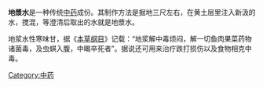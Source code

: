 {{unreferenced|time=2016-08-07T11:26:54+00:00}}
'''地漿水'''是一种传统[[中药|中药]]成份。其制作方法是掘地三尺左右，在黄土层里注入新汲的水，搅混，等澄清后取出的水就是地漿水。

地浆水性寒味甘，据《[[本草纲目|本草纲目]]》记载：“地浆解中毒烦闷，解一切鱼肉果菜药物诸菌毒，及虫蜞入腹，中暍卒死者”。据说还可用来治疗跌打损伤以及食物相克中毒。

[[Category:中药|Category:中药]]
{{中医小作品}}